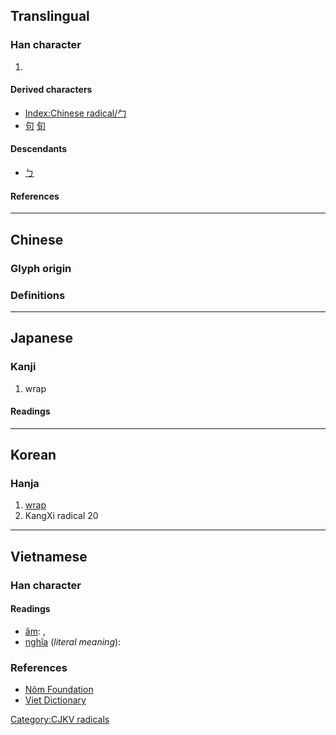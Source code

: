 {{also|ㄅ|冖}}
{{character info/new}}
==Translingual==
{{stroke order|type=animate}}

===Han character===
{{Han char|rn=20|rad=勹|as=00|sn=2|four=|canj=HS,XHS}}

# {{mul-kangxi radical-def}}

====Derived characters====
* [[Index:Chinese radical/勹]]
* [[句]] [[旬]]

====Descendants====
* [[ㄅ]]

====References====
{{Han ref|kx=0150.180|dkj=02493|dj=0339.060|hdz=10254.130|uh=52F9}}

----

==Chinese==

===Glyph origin===
{{Han etyl}}

===Definitions===
{{zh-see|包|a}}

----

==Japanese==

===Kanji===
{{ja-kanji|grade=|rs=勹00}}

# wrap

====Readings====
{{ja-readings
|goon=ひょう<へう
|kanon=ほう<はう
|kun=つつ-む}}

----

==Korean==

===Hanja===
{{ko-hanja|hangeul=포|rv=po|mr=p'o}}

# [[wrap]]
# KangXi radical 20

----

==Vietnamese==

===Han character===
{{vi-hantu|rs=勹00}}

====Readings====
* [[音読|âm]]: {{l|vi|bao}}, {{l|vi|câu}}
* [[意義|nghĩa]] (''literal meaning''): {{l|vi|bao}}

===References===
* [http://nomfoundation.org/common/nom_details.php?codepoint=52f9 Nôm Foundation]
* [http://www.vietdictionary.com Viet Dictionary]

[[Category:CJKV radicals]]
